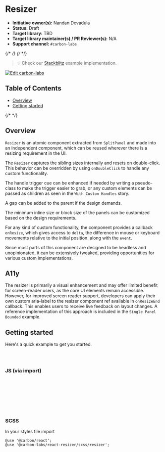 
<Meta isTemplate />

# Resizer

- **Initiative owner(s):** Nandan Devadula
- **Status:** Draft
- **Target library:** TBD
- **Target library maintainer(s) / PR Reviewer(s):** N/A
- **Support channel:** `#carbon-labs`

{/* <!-- START doctoc generated TOC please keep comment here to allow auto update --> */}
{/* <!-- DON'T EDIT THIS SECTION, INSTEAD RE-RUN doctoc TO UPDATE --> */}

> 💡 Check our
> [Stackblitz](https://stackblitz.com/github/carbon-design-system/carbon-labs/tree/main/examples/react/Resizer)
> example implementation.

[![Edit carbon-labs](https://developer.stackblitz.com/img/open_in_stackblitz.svg)](https://stackblitz.com/github/carbon-design-system/carbon-labs/tree/main/examples/react/Resizer)

## Table of Contents

- [Overview](#overview)
- [Getting started](#getting-started)

{/* <!-- END doctoc generated TOC please keep comment here to allow auto update --> */}

## Overview

`Resizer` is an atomic component extracted from `SplitPanel` and made into an
independent component, which can be reused wherever there is a resizing
requirement in the UI.

The `Resizer` captures the sibling sizes internally and resets on double-click.
This behavior can be overridden by using `onDoubleClick` to handle any custom
functionality.

The handle trigger cue can be enhanced if needed by writing a pseudo-class to
make the trigger easier to grab, or any custom elements can be passed as
children as seen in the `With Custom Handles` story.

A gap can be added to the parent if the design demands.

The minimum inline size or block size of the panels can be customized based on
the design requirements.

For any kind of custom functionality, the component provides a callback
`onResize`, which gives access to `delta`, the difference in mouse or keyboard
movements relative to the initial position. along with the `event`.

Since most parts of this component are designed to be headless and
unopinionated, it can be extensively tweaked, providing opportunities for
various custom implementations.

<Canvas of={ResizerStories.TwoPanelsVertical} />

## A11y

The resizer is primarily a visual enhancement and may offer limited benefit for
screen-reader users, as the core UI elements remain accessible. However, for
improved screen reader support, developers can apply their own custom aria-label
to the resizer component ref available in `onResizeEnd` callback. This enables
users to receive live feedback on layout changes. A reference implementation of
this approach is included in the `Single Panel Bounded` example.

## Getting started

Here's a quick example to get you started.

```bash
yarn add @carbon/react
yarn add @carbon-labs/react-resizer
```

### JS (via import)

```javascript
import { Resizer } from '@carbon-labs/react-resizer/es/index';

function App() {
  return <Resizer />;
}

export default App;
```

### SCSS

In your styles file import

```
@use '@carbon/react';
@use '@carbon-labs/react-resizer/scss/resizer';
```
